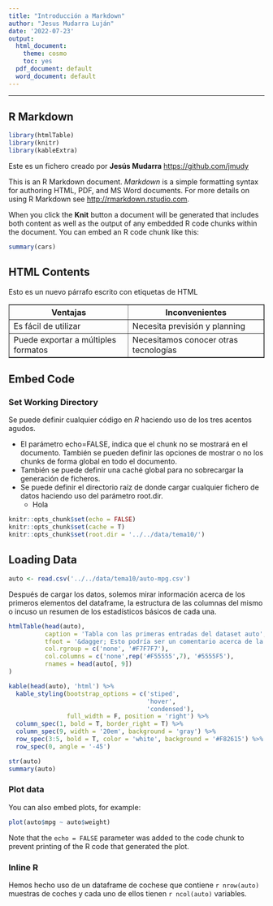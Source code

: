 ```yaml
---
title: "Introducción a Markdown"
author: "Jesus Mudarra Luján"
date: '2022-07-23'
output:
  html_document:
    theme: cosmo
    toc: yes
  pdf_document: default
  word_document: default
---
```


* * *

## R Markdown

```r
library(htmlTable)
library(knitr)
library(kableExtra)
```

Este es un fichero creado por **Jesús Mudarra** <https://github.com/jmudy>

<p>This is an R Markdown document. <i>Markdown</i> is a simple formatting syntax for authoring HTML, PDF, and MS Word documents. For more details on using R Markdown see <http://rmarkdown.rstudio.com>.</p>

<!-- Esto es un comentario -->

When you click the **Knit** button a document will be generated that includes both content as well as the output of any embedded R code chunks within the document. You can embed an R code chunk like this:

```r
summary(cars)
```

## HTML Contents

<p>Esto es un nuevo párrafo escrito con etiquetas de HTML</p>

<table border=1>
  <th>Ventajas</th>
  <th>Inconvenientes</th>
  <tr>
    <td>Es fácil de utilizar</td>
    <td>Necesita previsión y planning</td>
  </tr>
  <tr>
    <td>Puede exportar a múltiples formatos</td>
    <td>Necesitamos conocer otras tecnologías</td>
  </tr>
</table>

## Embed Code

### Set Working Directory

Se puede definir cualquier código en *R* haciendo uso de los tres acentos agudos.

+ El parámetro echo=FALSE, indica que el chunk no se mostrará en el documento. También se pueden definir las opciones de mostrar o no los chunks de forma global en todo el documento.
+ También se puede definir una caché global para no sobrecargar la generación de ficheros.
+ Se puede definir el directorio raíz de donde cargar cualquier fichero de datos haciendo uso del parámetro root.dir.
  + Hola

```r
knitr::opts_chunk$set(echo = FALSE)
knitr::opts_chunk$set(cache = T)
knitr::opts_chunk$set(root.dir = '../../data/tema10/')
```

## Loading Data

```r
auto <- read.csv('../../data/tema10/auto-mpg.csv')
```

Después de cargar los datos, solemos mirar información acerca de los primeros elementos del dataframe, la estructura de las columnas del mismo o incuso un resumen de los estadísticos básicos de cada una.

```r
htmlTable(head(auto),
          caption = 'Tabla con las primeras entradas del dataset auto',
          tfoot = '&dagger; Esto podría ser un comentario acerca de la tabla',
          col.rgroup = c('none', '#F7F7F7'),
          col.columns = c('none',rep('#F55555',7), '#5555F5'),
          rnames = head(auto[, 9])
)

kable(head(auto), 'html') %>%
  kable_styling(bootstrap_options = c('stiped',
                                      'hover',
                                      'condensed'),
                full_width = F, position = 'right') %>%
  column_spec(1, bold = T, border_right = T) %>%
  column_spec(9, width = '20em', background = 'gray') %>%
  row_spec(3:5, bold = T, color = 'white', background = '#F82615') %>%
  row_spec(0, angle = '-45')

str(auto)
summary(auto)
```


### Plot data

You can also embed plots, for example:

```r
plot(auto$mpg ~ auto$weight)
```

Note that the `echo = FALSE` parameter was added to the code chunk to prevent printing of the R code that generated the plot.

### Inline R

Hemos hecho uso de un dataframe de cochese que contiene `r nrow(auto)` muestras de coches y cada uno de ellos tienen `r ncol(auto)` variables.
